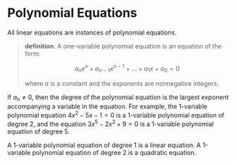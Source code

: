 # Polynomial Equations

All linear equations are instances of polynomial equations.

> __definition__. A one-variable polynomial equation is an equation of the
> form:
>
> $$
> a_nx^n + a_{n-1}x^{n-1} + \ldots + a_{1}x + a_0 = 0
> $$
>
> where ${a}$ is a constant and the exponents are nonnegative integers.

If ${ a_n \neq 0}$, then the degree of the polynomial equation is the
largest exponent accompanying a variable in the equation. For example, the
1-variable polynomial equation ${ 4x^2 - 5x - 1 = 0 }$ is a 1-variable
polynomial equation of degree 2, and the equation ${ 3x^5 - 2x^2 + 9 = 0 }$
is a 1-variable polynomial equation of degree 5.

A 1-variable polynomial equation of degree 1 is a linear equation. A
1-variable polynomial equation of degree 2 is a quadratic equation.
